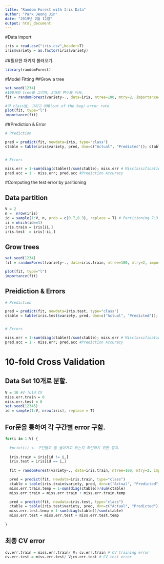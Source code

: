 ```yaml
---
title: "Random Forest with Iris Data"
author: "Park Jeong Jin"
date: "2019년 2월 12일"
output: html_document
---
```

#Data Import

```r
iris = read.csv("iris.csv",header=T) 
iris$variety = as.factor(iris$variety)
```

##필요한 패키지 불러오기.
```r
library(randomForest)
```

#Model Fitting
##Grow a tree
```r
set.seed(1234)
#100개의 tree를 그리며, 2개의 변수를 이용.
fit = randomForest(variety~., data=iris, ntree=100, mtry=2, importance=T)

#각 class별, 그리고 OOB(out of the bag) error rate
plot(fit, type="l")
importance(fit)

```

##Prediction & Error
```r
# Prediction

pred = predict(fit, newdata=iris, type="class")
ctable = table(iris$variety, pred, dnn=c("Actual", "Predicted")); ctable #classification table


# Errors

miss.err = 1-sum(diag(ctable))/sum(ctable); miss.err # Misclassification Rate
pred.acc = 1 - miss.err; pred.acc #Prediction Accuracy
```

#Computing the test error by paritioning

## Data partition
```r
V = 2
n =  nrow(iris)
id = sample(1:V, n, prob = c(0.7,0.3), replace = T) # Partitioning 7:3
ii = which(id==1)
iris.train = iris[ii,]
iris.test  = iris[-ii,]

```

## Grow trees

```r
set.seed(1234)
fit = randomForest(variety~., data=iris.train, ntree=100, mtry=2, importance=T)

plot(fit, type="l")
importance(fit)
```

## Preidiction & Errors

```r
# Prediction

pred = predict(fit, newdata=iris.test, type="class")
ctable = table(iris.test$variety, pred, dnn=c("Actual", "Predicted")); ctable #classification table


# Errors

miss.err = 1-sum(diag(ctable))/sum(ctable); miss.err # Misclassification Rate
pred.acc = 1 - miss.err; pred.acc #Prediction Accuracy
```

# 10-fold Cross Validation
## Data Set 10개로 분할.
```r

V = 10 #V-fold CV
miss.err.train = 0
miss.err.test = 0
set.seed(12345)
id = sample(1:V, nrow(iris), replace = T)
```

## For문을 통하여 각 구간별 error 구함.
```r
for(i in 1:V) {
  
  #print(i) <- 구간별로 잘 돌아가고 있는지 확인하기 위한 장치.
  
  iris.train = iris[id != i,] 
  iris.test = iris[id == i,] 
  
  fit = randomForest(variety~., data=iris.train, ntree=100, mtry=2, importance=T)

  pred = predict(fit, newdata=iris.train, type="class")
  ctable = table(iris.train$variety, pred, dnn=c("Actual", "Predicted"))
  miss.err.train.temp = 1-sum(diag(ctable))/sum(ctable)
  miss.err.train = miss.err.train + miss.err.train.temp

  pred = predict(fit, newdata=iris.test, type="class")
  ctable = table(iris.test$variety, pred, dnn=c("Actual", "Predicted"))
  miss.err.test.temp = 1-sum(diag(ctable))/sum(ctable)
  miss.err.test = miss.err.test + miss.err.test.temp
  
}
```

## 최종 CV error
```r
cv.err.train = miss.err.train/ V; cv.err.train # CV training error
cv.err.test = miss.err.test/ V;cv.err.test # CV test error
```